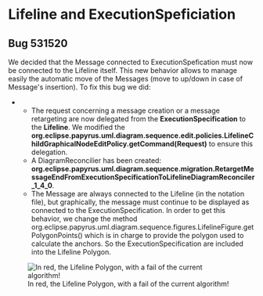 =Lifeline and ExecutionSpeficiation=
==Bug 531520==
We decided that the Message connected to ExecutionSpefication must now be connected to the Lifeline itself.
This new behavior allows to manage easily the automatic move of the Messages (move to up/down in case of Message's insertion).
To fix this bug we did: 
**The request concerning a message creation or a message retargeting are now delegated from the '''ExecutionSpecification''' to the '''Lifeline'''. We modified the '''org.eclipse.papyrus.uml.diagram.sequence.edit.policies.LifelineChildGraphicalNodeEditPolicy.getCommand(Request)''' to ensure this delegation.
**A DiagramReconcilier has been created: '''org.eclipse.papyrus.uml.diagram.sequence.migration.RetargetMessageEndFromExecutionSpecificationToLifelineDiagramReconciler_1_4_0'''.
**The Message are always connected to the Lifeline (in the notation file), but graphically, the message must continue to be displayed as connected to the ExecutionSpecification. In order to get this behavior, we change the method org.eclipse.papyrus.uml.diagram.sequence.figures.LifelineFigure.getPolygonPoints() which is in charge to provide the polygon used to calculate the anchors. So the ExecutionSpecification are included into the Lifeline Polygon.

[[File:images/Sequence_contourFail.png|frame|none|In red, the Lifeline Polygon, with a fail of the current algorithm!]]